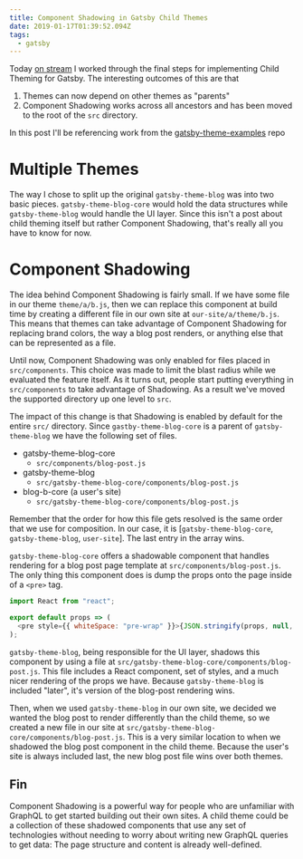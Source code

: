 ```yaml
---
title: Component Shadowing in Gatsby Child Themes
date: 2019-01-17T01:39:52.094Z
tags:
  - gatsby
---
```

Today [on stream](https://www.youtube.com/watch?v=Jzx8UrTdYOk) I worked through the final steps for implementing Child Theming for Gatsby. The interesting outcomes of this are that

1. Themes can now depend on other themes as "parents"
1. Component Shadowing works across all ancestors and has been moved to the root of the `src` directory.

In this post I'll be referencing work from the [gatsby-theme-examples](https://github.com/ChristopherBiscardi/gatsby-theme-examples/pull/13) repo

# Multiple Themes

The way I chose to split up the original `gatsby-theme-blog` was into two basic pieces. `gatsby-theme-blog-core` would hold the data structures while `gatsby-theme-blog` would handle the UI layer. Since this isn't a post about child theming itself but rather Component Shadowing, that's really all you have to know for now.

# Component Shadowing

The idea behind Component Shadowing is fairly small. If we have some file in our theme `theme/a/b.js`, then we can replace this component at build time by creating a different file in our own site at `our-site/a/theme/b.js`. This means that themes can take advantage of Component Shadowing for replacing brand colors, the way a blog post renders, or anything else that can be represented as a file.

Until now, Component Shadowing was only enabled for files placed in `src/components`. This choice was made to limit the blast radius while we evaluated the feature itself. As it turns out, people start putting everything in `src/components` to take advantage of Shadowing. As a result we've moved the supported directory up one level to `src`. 

The impact of this change is that Shadowing is enabled by default for the entire `src/` directory. Since `gastby-theme-blog-core` is a parent of `gatsby-theme-blog` we have the following set of files.

* gatsby-theme-blog-core
  - `src/components/blog-post.js`
* gatsby-theme-blog
  - `src/gatsby-theme-blog-core/components/blog-post.js`
* blog-b-core (a user's site)
  - `src/gatsby-theme-blog-core/components/blog-post.js`

Remember that the order for how this file gets resolved is the same order that we use for composition. In our case, it is [`gatsby-theme-blog-core`, `gatsby-theme-blog`, `user-site`]. The last entry in the array wins.

`gatsby-theme-blog-core` offers a shadowable component that handles rendering for a blog post page template at `src/components/blog-post.js`. The only thing this component does is dump the props onto the page inside of a `<pre>` tag.

```js
import React from "react";

export default props => (
  <pre style={{ whiteSpace: "pre-wrap" }}>{JSON.stringify(props, null, 2)}</pre>
);
```

`gatsby-theme-blog`, being responsible for the UI layer, shadows this component by using a file at `src/gatsby-theme-blog-core/components/blog-post.js`. This file includes a React component, set of styles, and a much nicer rendering of the props we have. Because `gatsby-theme-blog` is included "later", it's version of the blog-post rendering wins.

Then, when we used `gatsby-theme-blog` in our own site, we decided we wanted the blog post to render differently than the child theme, so we created a new file in our site at `src/gatsby-theme-blog-core/components/blog-post.js`. This is a very similar location to when we shadowed the blog post component in the child theme. Because the user's site is always included last, the new blog post file wins over both themes.

## Fin

Component Shadowing is a powerful way for people who are unfamiliar with GraphQL to get started building out their own sites. A child theme could be a collection of these shadowed components that use any set of technologies without needing to worry about writing new GraphQL queries to get data: The page structure and content is already well-defined.
